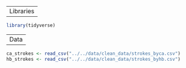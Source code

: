 ----
Libraries
----

```r
library(tidyverse)
```

---- 
Data
----
```r
ca_strokes <- read_csv("../../data/clean_data/strokes_byca.csv")
hb_strokes <- read_csv("../../data/clean_data/strokes_byhb.csv")
```

